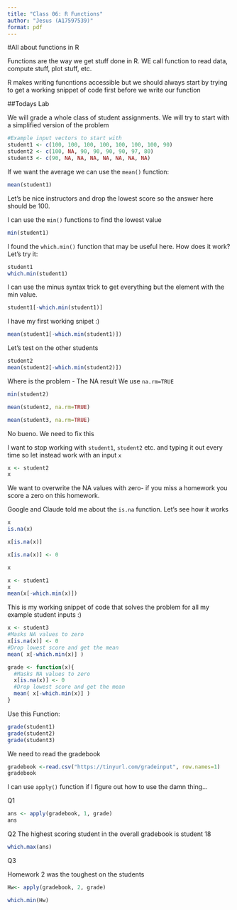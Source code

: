 ```yaml
---
title: "Class 06: R Functions"
author: "Jesus (A17597539)"
format: pdf
---
```

#All about functions in R

Functions are the way we get stuff done in R. WE call function to read data, compute stuff, plot stuff, etc.

R makes writing funcntions accessible but we should always start by trying to get a working snippet of code first before we write our function

##Todays Lab

We will grade a whole class of student assignments. We will try to start with a simplified version of the problem

```r
#Example input vectors to start with
student1 <- c(100, 100, 100, 100, 100, 100, 100, 90)
student2 <- c(100, NA, 90, 90, 90, 90, 97, 80)
student3 <- c(90, NA, NA, NA, NA, NA, NA, NA)
```

If we want the average we can use the `mean()` function:
```r
mean(student1)
```

Let's be nice instructors and drop the lowest score so the answer here should be 100.

I can use the `min()` functions to find the lowest value

```r
min(student1)
```

I found the `which.min()` function that may be useful here. How does it work? Let's try it:
```r
student1
which.min(student1)
```

I can use the minus syntax trick to get everything but the element with the min value.
```r
student1[-which.min(student1)]
```

I have my first working snipet :)
```r
mean(student1[-which.min(student1)])
```


Let's test on the other students

```r
student2
mean(student2[-which.min(student2)])
```

Where is the problem - The NA result
We use `na.rm=TRUE` 
```r
min(student2)

mean(student2, na.rm=TRUE)
```

```r
mean(student3, na.rm=TRUE)
```

No bueno. We need to fix this

I want to stop working with `student1`, `student2` etc. and typing it out every time so let instead work with an input `x`
```r
x <- student2
x
```

We want to overwrite the NA values with zero- if you miss a homework you score a zero on this homework.

Google and Claude told me about the `is.na` function. Let's see how it works
```r
x
is.na(x)
```

```r
x[is.na(x)]
```

```r
x[is.na(x)] <- 0

x
```

```r
x <- student1
x
mean(x[-which.min(x)])
```
This is my working snippet of code that solves the problem for all my example student inputs :)
```r
x <- student3
#Masks NA values to zero
x[is.na(x)] <- 0
#Drop lowest score and get the mean
mean( x[-which.min(x)] )
```


```r
grade <- function(x){
  #Masks NA values to zero
  x[is.na(x)] <- 0
  #Drop lowest score and get the mean
  mean( x[-which.min(x)] )
}
```

Use this Function:
```r
grade(student1)
grade(student2)
grade(student3)

```

We need to read the gradebook
```r
gradebook <-read.csv("https://tinyurl.com/gradeinput", row.names=1)
gradebook
```

I can use `apply()` function if I figure out how to use the damn thing...

Q1
```r
ans <- apply(gradebook, 1, grade)
ans
```

Q2
The highest scoring student in the overall gradebook is student 18
```r
which.max(ans)
```


Q3

Homework 2 was the toughest on the students
```r
Hw<- apply(gradebook, 2, grade)

which.min(Hw)
```



